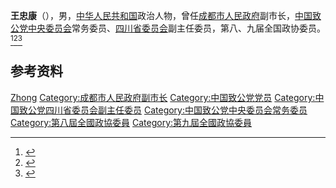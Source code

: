 '''王忠康'''（{{bd|？|}}），男，[[中华人民共和国|中华人民共和国]]政治人物，曾任[[成都市人民政府|成都市人民政府]]副市长，[[中国致公党中央委员会|中国致公党中央委员会]]常务委员、[[中国致公党四川省委员会|四川省委员会]]副主任委员，第八、九届全国政协委员。<ref>{{Cite book|title=历届全国政协委员人名辞典|author=|publisher=中国国际广播出版社|year=1996|isbn=9787507813746|location=北京|pages=286}}</ref><ref>{{Cite book|title=中华人民共和国职官志|author=何虎生, 李耀东, 向常福主编|publisher=中国社会出版社|year=2003|isbn=9787800883934|location=北京|pages=}}</ref><ref>{{Cite web|title=原成都市副市长王忠康受贿参赌 已被撤职处分|url=http://www.chinanews.com/n/2003-02-26/26/276360.html|accessdate=2020-11-08|work=中新网|archive-date=2013-07-09|archive-url=https://web.archive.org/web/20130709053031/http://www.chinanews.com/n/2003-02-26/26/276360.html|dead-url=no}}</ref>

== 参考资料 ==
{{reflist}}

{{中国人物小作品}}
{{中国致公党第十一届中央委员会}}

{{Authority control}}
{{DEFAULTSORT:Wang王}}
[[Category:王姓|Zhong]]
[[Category:成都市人民政府副市长|Category:成都市人民政府副市长]]
[[Category:中国致公党党员|Category:中国致公党党员]]
[[Category:中国致公党四川省委员会副主任委员|Category:中国致公党四川省委员会副主任委员]]
[[Category:中国致公党中央委员会常务委员|Category:中国致公党中央委员会常务委员]]
[[Category:第八屆全國政協委員|Category:第八屆全國政協委員]]
[[Category:第九屆全國政協委員|Category:第九屆全國政協委員]]